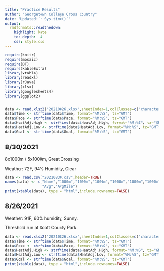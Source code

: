 ```yaml
---
title: "Practice Results"
author: "Georgetown College Cross Country"
date: "Updated:`r Sys.time()`"
output:
  rmdformats::readthedown:
    highlight: kate
    toc_depth:  4
    css: style.css
---
```




```r
require(knitr)
require(mosaic)
require(DT)
require(kableExtra)
library(xtable)
library(readxl)
library(rJava)
library(xlsx)
library(googlesheets4)
library(ggplot2)


data <- read.xlsx2("20210826.xlsx",sheetIndex=1,colClasses=c("character","POSIXct","character","POSIXct","POSIXct","POSIXct","POSIXct"))
data$Time <- strftime(data$Time, format="%M:%S", tz="GMT")
data$Pace <- strftime(data$Pace, format="%M:%S", tz="GMT")
data$HeatAdj.High <- strftime(data$HeatAdj.High, format="%M:%S", tz="GMT")
data$HeatAdj.Low <- strftime(data$HeatAdj.Low, format="%M:%S", tz="GMT")
data$Goal <- strftime(data$Goal, format="%M:%S", tz="GMT")

```


## 8/30/2021

8x1000m / 5x1000m, Great Crossing

Weather: 72F, 94% Humidity, Clear

```r
data <- read.csv("20210830.csv",header=TRUE)
names(data) <- c("Name","1000m","1000m","1000m","1000m","1000m","1000m","1000m","1000m","Total",
                 "Avg","AvgMile")
print(xtable(data), type = "html",include.rownames=FALSE)
```

## 8/26/2021

Weather: 91F, 60% humidity, Sunny.

Threshold run at Scott County Park.



```r
data <- read.xlsx2("20210826.xlsx",sheetIndex=1,colClasses=c("character","POSIXct","character","POSIXct","POSIXct","POSIXct","POSIXct"))
data$Time <- strftime(data$Time, format="%M:%S", tz="GMT")
data$Pace <- strftime(data$Pace, format="%M:%S", tz="GMT")
data$HeatAdj.High <- strftime(data$HeatAdj.High, format="%M:%S", tz="GMT")
data$HeatAdj.Low <- strftime(data$HeatAdj.Low, format="%M:%S", tz="GMT")
data$Goal <- strftime(data$Goal, format="%M:%S", tz="GMT")
print(xtable(data), type = "html",include.rownames=FALSE)
```


